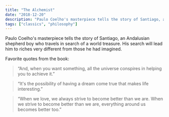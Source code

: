 ```yaml
---
title: "The Alchemist"
date: "2018-12-20"
description: "Paulo Coelho's masterpiece tells the story of Santiago, an Andalusian shepherd boy who travels in search of a world treasure. His search will lead him to riches very different from those he had imagined."
tags: ["classics", "philosophy"]
---
```


Paulo Coelho's masterpiece tells the story of Santiago, an Andalusian shepherd boy who travels in search of a world treasure. His search will lead him to riches very different from those he had imagined.

Favorite quotes from the book:

> “And, when you want something, all the universe conspires in helping you to achieve it.”

> “It's the possibility of having a dream come true that makes life interesting.”

> “When we love, we always strive to become better than we are. When we strive to become better than we are, everything around us becomes better too.”
